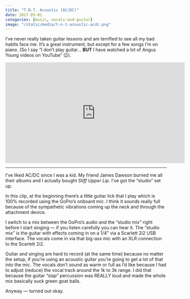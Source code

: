 ```yaml
---
title: "T.N.T. Acoustic (AC/DC)"
date: 2017-03-01
categories: [music, vocals-and-guitar]
image: "/static/media/t-n-t-acoustic-acdc.png"
---
```


I've never really taken guitar lessons and am terrified to see all my bad habits face me. It's a great instrument, but except for a few songs I'm on piano. (So I say "I don't play guitar... **BUT** I have watched a lot of Angus Young videos on YouTube" 😉).

<iframe width="560" height="315" src="https://www.youtube.com/embed/A8-ZAphB5DM" frameborder="0" allowfullscreen></iframe>

---

I've liked AC/DC since I was a kid. My friend James Dawson burned me all their albums and I actually bought *Stiff Upper Lip*. I've got the "studio" set up.

In this clip, at the beginning there's a little guitar lick that I play which is 100% recorded using the GoPro's onboard mic. I think it sounds really full because of the sympathetic vibrations coming up the neck and through the attachment device.

I switch to a mix between the GoPro's audio and the "studio mix" right before I start singing — if you listen carefully you can hear it. The "studio mix" is the guitar with effects coming in on a 1/4" via a Scarlett 2i2 USB interface. The vocals come in via that big-ass mic with an XLR connection to the Scarlett 2i2.

Guitar and singing are hard to record (at the same time) because no matter the setup, if you're using an acoustic guitar you're going to get a lot of that into the mic. The vocals don't sound as warm or full as I'd like because I had to adjust (reduce) the vocal track around the 1k to 3k range. I did that because the guitar "slap" percussion was REALLY loud and made the whole mix basically suck green goat balls.

Anyway — turned out okay.
